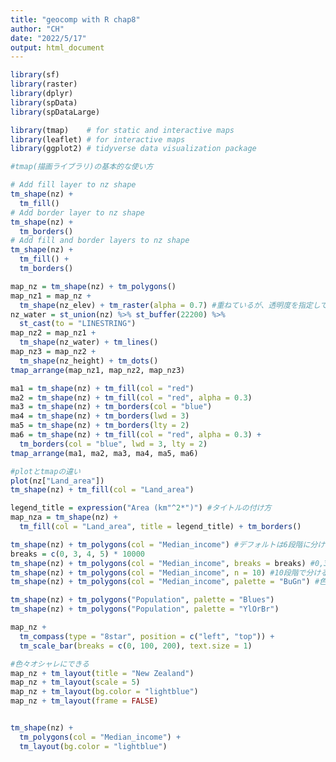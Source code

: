 ```yaml
---
title: "geocomp with R chap8"
author: "CH"
date: "2022/5/17"
output: html_document
---
```


```r
library(sf)
library(raster)
library(dplyr)
library(spData)
library(spDataLarge)
```

```r
library(tmap)    # for static and interactive maps
library(leaflet) # for interactive maps
library(ggplot2) # tidyverse data visualization package
```

```r
#tmap(描画ライブラリ)の基本的な使い方

# Add fill layer to nz shape
tm_shape(nz) +
  tm_fill() 
# Add border layer to nz shape
tm_shape(nz) +
  tm_borders() 
# Add fill and border layers to nz shape
tm_shape(nz) +
  tm_fill() +
  tm_borders()

map_nz = tm_shape(nz) + tm_polygons()
map_nz1 = map_nz +
  tm_shape(nz_elev) + tm_raster(alpha = 0.7) #重ねているが、透明度を指定しているので透けて見える
nz_water = st_union(nz) %>% st_buffer(22200) %>% 
  st_cast(to = "LINESTRING")
map_nz2 = map_nz1 +
  tm_shape(nz_water) + tm_lines()
map_nz3 = map_nz2 +
  tm_shape(nz_height) + tm_dots()
tmap_arrange(map_nz1, map_nz2, map_nz3)

ma1 = tm_shape(nz) + tm_fill(col = "red")
ma2 = tm_shape(nz) + tm_fill(col = "red", alpha = 0.3)
ma3 = tm_shape(nz) + tm_borders(col = "blue")
ma4 = tm_shape(nz) + tm_borders(lwd = 3)
ma5 = tm_shape(nz) + tm_borders(lty = 2)
ma6 = tm_shape(nz) + tm_fill(col = "red", alpha = 0.3) +
  tm_borders(col = "blue", lwd = 3, lty = 2)
tmap_arrange(ma1, ma2, ma3, ma4, ma5, ma6)

#plotとtmapの違い
plot(nz["Land_area"])
tm_shape(nz) + tm_fill(col = "Land_area")

legend_title = expression("Area (km"^2*")") #タイトルの付け方
map_nza = tm_shape(nz) +
  tm_fill(col = "Land_area", title = legend_title) + tm_borders()

tm_shape(nz) + tm_polygons(col = "Median_income") #デフォルトは6段階に分ける
breaks = c(0, 3, 4, 5) * 10000
tm_shape(nz) + tm_polygons(col = "Median_income", breaks = breaks) #0,3万,4万,5万で分ける
tm_shape(nz) + tm_polygons(col = "Median_income", n = 10) #10段階で分ける
tm_shape(nz) + tm_polygons(col = "Median_income", palette = "BuGn") #色を変える

tm_shape(nz) + tm_polygons("Population", palette = "Blues")
tm_shape(nz) + tm_polygons("Population", palette = "YlOrBr")

map_nz + 
  tm_compass(type = "8star", position = c("left", "top")) +
  tm_scale_bar(breaks = c(0, 100, 200), text.size = 1)

#色々オシャレにできる
map_nz + tm_layout(title = "New Zealand")
map_nz + tm_layout(scale = 5)
map_nz + tm_layout(bg.color = "lightblue")
map_nz + tm_layout(frame = FALSE)


tm_shape(nz) +
  tm_polygons(col = "Median_income") +
  tm_layout(bg.color = "lightblue")
```


